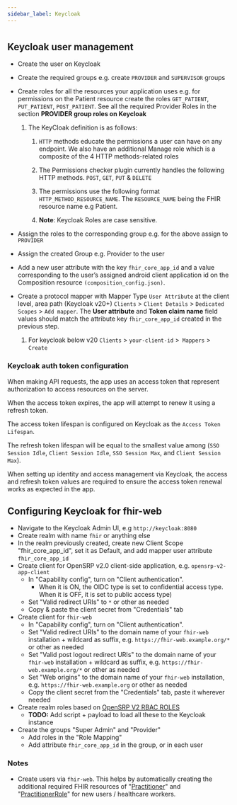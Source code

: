 ```yaml
---
sidebar_label: Keycloak
---
```


#

## Keycloak user management

- Create the user on Keycloak

- Create the required groups e.g. create `PROVIDER` and `SUPERVISOR` groups

- Create roles for all the resources your application uses e.g. for permissions on the Patient resource create the roles `GET_PATIENT`, `PUT_PATIENT`, `POST_PATIENT`.  See all the required Provider Roles in the section **PROVIDER group roles on Keycloak**

    1. The KeyCloak definition is as follows:
        1. `HTTP` methods educate the permissions a user can have on any endpoint. We also have an additional Manage role which is a composite of the 4 HTTP methods-related roles

        1. The Permissions checker plugin currently handles the following HTTP methods. `POST`, `GET`, `PUT` & `DELETE`

        1. The permissions use the following format `HTTP_METHOD_RESOURCE_NAME`. The `RESOURCE_NAME` being the FHIR resource name e.g Patient.

        1. **Note**: Keycloak Roles are case sensitive.

- Assign the roles to the corresponding group e.g. for the above assign to `PROVIDER`

- Assign the created Group e.g. Provider to the user

- Add a new user attribute with the key `fhir_core_app_id` and a value corresponding to the user’s assigned android client application id on the Composition resource `(composition_config.json)`.

- Create a protocol mapper with Mapper Type `User Attribute` at the client level, area path (Keycloak v20+) `Clients` > `Client Details` > `Dedicated Scopes` > `Add mapper`. The **User attribute** and **Token claim name** field values should match the attribute  key `fhir_core_app_id` created in the previous step.

    1. For keycloak below v20 `Clients` > `your-client-id` >` Mappers` > `Create`

### Keycloak auth token configuration

When making API requests, the app uses an access token that represent authorization to access resources on the server.

When the access token expires, the app will attempt to renew it using a refresh token.

The access token lifespan is configured on Keycloak as the `Access Token Lifespan`.

The refresh token lifespan will be equal to the smallest value among (`SSO Session Idle`, `Client Session Idle`, `SSO Session Max`, and `Client Session Max`).

When setting up identity and access management via Keycloak, the access and refresh token values are required to ensure the access token renewal works as expected in the app.

## Configuring Keycloak for fhir-web

- Navigate to the Keycloak Admin UI, e.g `http://keycloak:8080`
- Create realm with name `fhir` or anything else
- In the realm previously created, create new Client Scope "fhir_core_app_id", set it as Default, and add mapper user attribute `fhir_core_app_id`
- Create client for OpenSRP v2.0 client-side application, e.g. `opensrp-v2-app-client`
  - In "Capability config", turn on "Client authentication".
    - When it is ON, the OIDC type is set to confidential access type. When it is OFF, it is set to public access type)
  - Set "Valid redirect URIs" to `*` or other as needed
  - Copy & paste the client secret from "Credentials" tab
- Create client for `fhir-web`
  - In "Capability config", turn on "Client authentication".
  - Set "Valid redirect URIs" to the domain name of your `fhir-web` installation + wildcard as suffix, e.g. `https://fhir-web.example.org/*` or other as needed
  - Set "Valid post logout redirect URIs" to the domain name of your `fhir-web` installation + wildcard as suffix, e.g. `https://fhir-web.example.org/*` or other as needed
  - Set "Web origins" to the domain name of your `fhir-web` installation, e.g. `https://fhir-web.example.org` or other as needed
  - Copy the client secret from the "Credentials" tab, paste it wherever needed
- Create realm roles based on [OpenSRP V2 RBAC ROLES](https://docs.google.com/document/d/1MEw41Rtfdmos9gqqDamQ31_Y58E8Thgo_8i9UXD8ET4/edit)
  - **TODO:** Add script + payload to load all these to the Keycloak instance
- Create the groups "Super Admin" and "Provider"
  - Add roles in the "Role Mapping"
  - Add attribute `fhir_core_app_id` in the group, or in each user

### Notes

- Create users via `fhir-web`. This helps by automatically creating the additional required FHIR resources of "[Practitioner](http://hl7.org/fhir/R4/practitioner.html)" and "[PractitionerRole](http://hl7.org/fhir/R4/practitionerrole.html)" for new users / healthcare workers.

